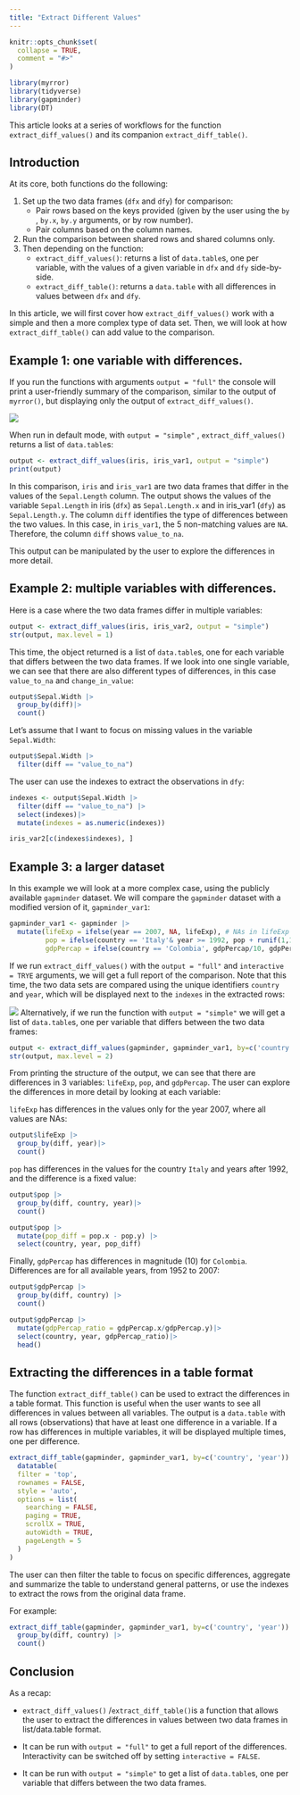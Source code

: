```yaml
---
title: "Extract Different Values"
---
```


```r
knitr::opts_chunk$set(
  collapse = TRUE,
  comment = "#>"
)
```

```r
library(myrror)
library(tidyverse)
library(gapminder)
library(DT)
```

This article looks at a series of workflows for the function `extract_diff_values()` and its companion `extract_diff_table()`.

## Introduction

At its core, both functions do the following:

1.  Set up the two data frames (`dfx` and `dfy`) for comparison:
    -   Pair rows based on the keys provided (given by the user using the `by` , `by.x`, `by.y` arguments, or by row number).
    -   Pair columns based on the column names.
2.  Run the comparison between shared rows and shared columns only.
3.  Then depending on the function:
    -   `extract_diff_values()`: returns a list of `data.table`s, one per variable, with the values of a given variable in `dfx` and `dfy` side-by-side.
    -   `extract_diff_table()`: returns a `data.table` with all differences in values between `dfx` and `dfy`.

In this article, we will first cover how `extract_diff_values()` work with a simple and then a more complex type of data set. Then, we will look at how `extract_diff_table()` can add value to the comparison.

## Example 1: one variable with differences.

If you run the functions with arguments `output = "full"` the console will print a user-friendly summary of the comparison, similar to the output of `myrror()`, but displaying only the output of `extract_diff_values()`.

![](images/extract_diff_values_basic.gif)

When run in default mode, with `output = "simple"` , `extract_diff_values()` returns a list of `data.table`s:

```r
output <- extract_diff_values(iris, iris_var1, output = "simple")
print(output)
```

In this comparison, `iris` and `iris_var1` are two data frames that differ in the values of the `Sepal.Length` column. The output shows the values of the variable `Sepal.Length` in iris (`dfx`) as `Sepal.Length.x` and in iris_var1 (`dfy`) as `Sepal.Length.y`. The column `diff` identifies the type of differences between the two values. In this case, in `iris_var1`, the 5 non-matching values are `NA`. Therefore, the column `diff` shows `value_to_na`.

This output can be manipulated by the user to explore the differences in more detail.

## Example 2: multiple variables with differences.

Here is a case where the two data frames differ in multiple variables:

```r
output <- extract_diff_values(iris, iris_var2, output = "simple")
str(output, max.level = 1)
```

This time, the object returned is a list of `data.table`s, one for each variable that differs between the two data frames. If we look into one single variable, we can see that there are also different types of differences, in this case `value_to_na` and `change_in_value`:

```r
output$Sepal.Width |>
  group_by(diff)|>
  count()
```

Let's assume that I want to focus on missing values in the variable `Sepal.Width`:

```r
output$Sepal.Width |>
  filter(diff == "value_to_na")
```

The user can use the indexes to extract the observations in `dfy`:

```r
indexes <- output$Sepal.Width |>
  filter(diff == "value_to_na") |>
  select(indexes)|>
  mutate(indexes = as.numeric(indexes))

iris_var2[c(indexes$indexes), ]
```

## Example 3: a larger dataset

In this example we will look at a more complex case, using the publicly available `gapminder` dataset. We will compare the `gapminder` dataset with a modified version of it, `gapminder_var1`:

```r
gapminder_var1 <- gapminder |>
  mutate(lifeExp = ifelse(year == 2007, NA, lifeExp), # NAs in lifeExp for one year
         pop = ifelse(country == 'Italy'& year >= 1992, pop + runif(1,1, 10), pop), # Errors in pop
         gdpPercap = ifelse(country == 'Colombia', gdpPercap/10, gdpPercap)) # Errors in gdpPercap
```

If we run `extract_diff_values()` with the `output = "full"` and `interactive = TRYE` arguments, we will get a full report of the comparison. Note that this time, the two data sets are compared using the unique identifiers `country` and `year`, which will be displayed next to the `indexes` in the extracted rows:

![](images/extract_diff_values_gapminder.gif) Alternatively, if we run the function with `output = "simple"` we will get a list of `data.table`s, one per variable that differs between the two data frames:

```r
output <- extract_diff_values(gapminder, gapminder_var1, by=c('country', 'year'), output = "simple")
str(output, max.level = 2)

```

From printing the structure of the output, we can see that there are differences in 3 variables: `lifeExp`, `pop`, and `gdpPercap`. The user can explore the differences in more detail by looking at each variable:

`lifeExp` has differences in the values only for the year 2007, where all values are NAs:

```r
output$lifeExp |>
  group_by(diff, year)|>
  count()
```

`pop` has differences in the values for the country `Italy` and years after 1992, and the difference is a fixed value:

```r
output$pop |>
  group_by(diff, country, year)|>
  count()
```

```r
output$pop |>
  mutate(pop_diff = pop.x - pop.y) |>
  select(country, year, pop_diff)
```

Finally, `gdpPercap` has differences in magnitude (10) for `Colombia`. Differences are for all available years, from 1952 to 2007:

```r
output$gdpPercap |>
  group_by(diff, country) |>
  count()
```

```r
output$gdpPercap |>
  mutate(gdpPercap_ratio = gdpPercap.x/gdpPercap.y)|>
  select(country, year, gdpPercap_ratio)|>
  head()
```

## Extracting the differences in a table format

The function `extract_diff_table()` can be used to extract the differences in a table format. This function is useful when the user wants to see all differences in values between all variables. The output is a `data.table` with all rows (observations) that have at least one difference in a variable. If a row has differences in multiple variables, it will be displayed multiple times, one per difference.

```r
extract_diff_table(gapminder, gapminder_var1, by=c('country', 'year')) |>
  datatable(
  filter = 'top',
  rownames = FALSE,
  style = 'auto',
  options = list(
    searching = FALSE,
    paging = TRUE,
    scrollX = TRUE,
    autoWidth = TRUE,
    pageLength = 5
  )
)
```

The user can then filter the table to focus on specific differences, aggregate and summarize the table to understand general patterns, or use the indexes to extract the rows from the original data frame.

For example:

```r
extract_diff_table(gapminder, gapminder_var1, by=c('country', 'year')) |>
  group_by(diff, country) |>
  count()
```

## Conclusion

As a recap:

-   `extract_diff_values()` /`extract_diff_table()`is a function that allows the user to extract the differences in values between two data frames in list/data.table format.

-   It can be run with `output = "full"` to get a full report of the differences. Interactivity can be switched off by setting `interactive = FALSE`.

-   It can be run with `output = "simple"` to get a list of `data.table`s, one per variable that differs between the two data frames.
